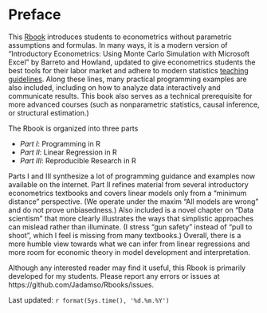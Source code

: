 # Preface {#index}

<!--- Add Title Image
<img src="Figures_Manual/Logo.png" class="cover" height="50%"/>  
```r
knitr::include_graphics("Figures_Manual/Logo.png")
```
--->


This [Rbook](https://jadamso.github.io/Rbooks/) introduces students to econometrics without parametric assumptions and formulas. In many ways, it is a modern version of "Introductory Econometrics: Using Monte Carlo Simulation with Microsoft Excel" by Barreto and Howland, updated to give econometrics students the best tools for their labor market and adhere to modern statistics [teaching guidelines](https://www.amstat.org/education/curriculum-guidelines-for-undergraduate-programs-in-statistical-science-). Along these lines, many practical programming examples are also included, including on how to analyze data interactively and communicate results. This book also serves as a technical prerequisite for more advanced courses (such as nonparametric statistics, causal inference, or structural estimation.) 


The Rbook is organized into three parts

 * *Part   I*: Programming in R
 * *Part  II*: Linear Regression in R
 * *Part III*: Reproducible Research in R

Parts I and III synthesize a lot of programming guidance and examples now available on the internet. Part II refines material from several introductory econometrics textbooks and covers linear models only from a "minimum distance" perspective. (We operate under the maxim "All models are wrong" and do not prove unbiasedness.) Also included is a novel chapter on "Data scientism" that more clearly illustrates the ways that simplistic approaches can mislead rather than illuminate. (I stress "gun safety" instead of "pull to shoot", which I feel is missing from many textbooks.) Overall, there is a more humble view towards what we can infer from linear regressions and more room for economic theory in model development and interpretation.

Although any interested reader may find it useful, this Rbook is primarily developed for my students. Please report any errors or issues at https://github.com/Jadamso/Rbooks/issues.

Last updated: `r format(Sys.time(), '%d.%m.%Y')`

